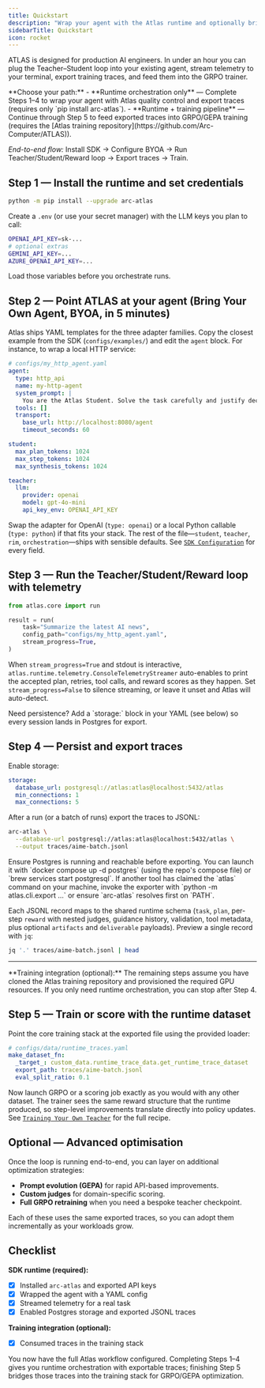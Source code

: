 ```yaml
---
title: Quickstart
description: "Wrap your agent with the Atlas runtime and optionally bridge exported traces into the training stack."
sidebarTitle: Quickstart
icon: rocket
---
```


ATLAS is designed for production AI engineers. In under an hour you can plug the Teacher–Student loop into your existing agent, stream telemetry to your terminal, export training traces, and feed them into the GRPO trainer.

<Info>
**Choose your path:**
- **Runtime orchestration only** — Complete Steps 1–4 to wrap your agent with Atlas quality control and export traces (requires only `pip install arc-atlas`).
- **Runtime + training pipeline** — Continue through Step 5 to feed exported traces into GRPO/GEPA training (requires the [Atlas training repository](https://github.com/Arc-Computer/ATLAS)).
</Info>

*End-to-end flow:* Install SDK → Configure BYOA → Run Teacher/Student/Reward loop → Export traces → Train.

## Step 1 — Install the runtime and set credentials

```bash
python -m pip install --upgrade arc-atlas
```

Create a `.env` (or use your secret manager) with the LLM keys you plan to call:

```bash
OPENAI_API_KEY=sk-...
# optional extras
GEMINI_API_KEY=...
AZURE_OPENAI_API_KEY=...
```

Load those variables before you orchestrate runs.

## Step 2 — Point ATLAS at your agent (Bring Your Own Agent, BYOA, in 5 minutes)

Atlas ships YAML templates for the three adapter families. Copy the closest example from the SDK (`configs/examples/`) and edit the `agent` block. For instance, to wrap a local HTTP service:

```yaml
# configs/my_http_agent.yaml
agent:
  type: http_api
  name: my-http-agent
  system_prompt: |
    You are the Atlas Student. Solve the task carefully and justify decisions.
  tools: []
  transport:
    base_url: http://localhost:8080/agent
    timeout_seconds: 60

student:
  max_plan_tokens: 1024
  max_step_tokens: 1024
  max_synthesis_tokens: 1024

teacher:
  llm:
    provider: openai
    model: gpt-4o-mini
    api_key_env: OPENAI_API_KEY
```

Swap the adapter for OpenAI (`type: openai`) or a local Python callable (`type: python`) if that fits your stack. The rest of the file—`student`, `teacher`, `rim`, `orchestration`—ships with sensible defaults. See [`SDK Configuration`](/sdk/configuration) for every field.

## Step 3 — Run the Teacher/Student/Reward loop with telemetry

```python
from atlas.core import run

result = run(
    task="Summarize the latest AI news",
    config_path="configs/my_http_agent.yaml",
    stream_progress=True,
)
```

When `stream_progress=True` and stdout is interactive, `atlas.runtime.telemetry.ConsoleTelemetryStreamer` auto-enables to print the accepted plan, retries, tool calls, and reward scores as they happen. Set `stream_progress=False` to silence streaming, or leave it unset and Atlas will auto-detect.

<Note>
Need persistence? Add a `storage:` block in your YAML (see below) so every session lands in Postgres for export.
</Note>

## Step 4 — Persist and export traces

Enable storage:

```yaml
storage:
  database_url: postgresql://atlas:atlas@localhost:5432/atlas
  min_connections: 1
  max_connections: 5
```

After a run (or a batch of runs) export the traces to JSONL:

```bash
arc-atlas \
  --database-url postgresql://atlas:atlas@localhost:5432/atlas \
  --output traces/aime-batch.jsonl
```

<Note>
Ensure Postgres is running and reachable before exporting. You can launch it with `docker compose up -d postgres` (using the repo's compose file) or `brew services start postgresql`.
</Note>

<Tip>
If another tool has claimed the `atlas` command on your machine, invoke the exporter with `python -m atlas.cli.export ...` or ensure `arc-atlas` resolves first on `PATH`.
</Tip>

Each JSONL record maps to the shared runtime schema (`task`, `plan`, per-step `reward` with nested judges, guidance history, validation, tool metadata, plus optional `artifacts` and `deliverable` payloads). Preview a single record with `jq`:

```bash
jq '.' traces/aime-batch.jsonl | head
```

---

<Note>
**Training integration (optional):** The remaining steps assume you have cloned the Atlas training repository and provisioned the required GPU resources. If you only need runtime orchestration, you can stop after Step 4.
</Note>

## Step 5 — Train or score with the runtime dataset

Point the core training stack at the exported file using the provided loader:

```yaml
# configs/data/runtime_traces.yaml
make_dataset_fn:
  _target_: custom_data.runtime_trace_data.get_runtime_trace_dataset
  export_path: traces/aime-batch.jsonl
  eval_split_ratio: 0.1
```

Now launch GRPO or a scoring job exactly as you would with any other dataset. The trainer sees the same reward structure that the runtime produced, so step-level improvements translate directly into policy updates. See [`Training Your Own Teacher`](/training/offline/grpo-training) for the full recipe.

## Optional — Advanced optimisation

Once the loop is running end-to-end, you can layer on additional optimization strategies:

- **Prompt evolution (GEPA)** for rapid API-based improvements.
- **Custom judges** for domain-specific scoring.
- **Full GRPO retraining** when you need a bespoke teacher checkpoint.

Each of these uses the same exported traces, so you can adopt them incrementally as your workloads grow.

## Checklist

**SDK runtime (required):**
- [x] Installed `arc-atlas` and exported API keys
- [x] Wrapped the agent with a YAML config
- [x] Streamed telemetry for a real task
- [x] Enabled Postgres storage and exported JSONL traces

**Training integration (optional):**
- [x] Consumed traces in the training stack

You now have the full Atlas workflow configured. Completing Steps 1–4 gives you runtime orchestration with exportable traces; finishing Step 5 bridges those traces into the training stack for GRPO/GEPA optimization.

